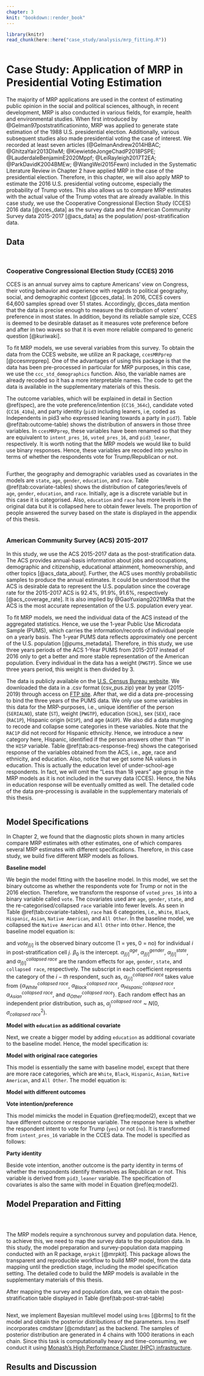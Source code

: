 ```yaml
---
chapter: 3
knit: "bookdown::render_book"
---
```


```r
library(knitr)
read_chunk(here::here("case_study/analysis/mrp_fitting.R"))
```


```r
```

# Case Study: Application of MRP in Presidential Voting Estimation

The majority of MRP applications are used in the context of estimating public opinion in the social and political sciences, although, in recent development,  MRP is also conducted in various fields, for example, health and environmental studies. When first introduced by @Gelman97poststratificationinto, MRP was applied to generate state estimation of the 1988 U.S. presidential election. Additionally, various subsequent studies also made presidential voting the case of interest. We recorded at least seven articles (@GelmanAndrew2014HBAC; @GhitzaYair2013DIwM; @KiewietdeJongeChadP2018PSPE; @LauderdaleBenjaminE2020Mppf; @LeiRayleigh2017T2EA; @ParkDavidK2004BMEw; @WangWei2015Fewn) included in the Systematic Literature Review in Chapter 2 have applied MRP in the case of the presidential election. Therefore, in this chapter, we will also apply MRP to estimate the 2016 U.S. presidential voting outcome, especially the probability of Trump votes. This also allows us to compare MRP estimates with the actual value of the Trump votes that are already available. In this case study, we use the Cooperative Congressional Election Study (CCES) 2016 data [@cces_data] as the survey data and the American Community Survey data 2015-2017 [@acs_data] as the population/ post-stratification data.

## Data

```r
```

```r
```


### Cooperative Congressional Election Study (CCES) 2016 

CCES is an annual survey aims to capture Americans' view on Congress, their voting behavior and experience with regards to political geography, social, and demographic context [@cces_data]. In 2016, CCES covers 64,600 samples spread over 51 states. Accordingly, @cces_data mention that the data is precise enough to measure the distribution of voters' preference in most states. In addition, beyond its reliable sample size, CCES is deemed to be desirable dataset as it measures vote preference before and after in two waves so that it is even more reliable compared to generic question [@kuriwaki]. 

To fit MRP models, we use several variables from this survey. To obtain the data from the CCES website, we utilize an R package, `ccesMRPprep` [@ccesmrpprep]. One of the advantages of using this package is that the data has been pre-processed in particular for MRP purposes, in this case, we use the `ccc_std_demographics` function. Also, the variable names are already recoded so it has a more interpretable names. The code to get the data is available in the supplementary materials of this thesis. 

The outcome variables, which will be explained in detail in Section \@ref(spec), are the vote preference/intention (`CC16_364c`), candidate voted (`CC16_410a`), and party identity (`pid3` including leaners, i.e, coded as Independents in pid3 who expressed leaning towards a party in `pid7`). Table \@ref(tab:outcome-table) shows the distribution of answers in those three variables. In `ccesMRPprep`, these variables have been renamed so that they are equivalent to `intent_pres_16`, `voted_pres_16`, and `pid3_leaner`, respectively. It is worth noting that the MRP models we would like to build use binary responses. Hence, these variables are recoded into yes/no in terms of whether the respondents vote for Trump/Republican or not.

```r
```


Further, the geography and demographic variables used as covariates in the models are `state`, `age`, `gender`, `education`, and `race`. Table \@ref(tab:covariate-tables) shows the distribution of categories/levels of `age`, `gender`, `education`, and `race`. Initially, age is a discrete variable but in this case it is categorised. Also, `education` and `race` has more levels in the original data but it is collapsed here to obtain fewer levels. The proportion of people answered the survey based on the state is displayed in the appendix of this thesis. 

```r
```


### American Community Survey (ACS) 2015-2017

In this study, we use the ACS 2015-2017 data as the post-stratification data. The ACS provides annual-basis information about jobs and occupations, demographic and citizenship, educational attainment, homeownership, and other topics [@acs_data_about]. Further, the ACS uses monthly probabilistic samples to produce the annual estimates. It could be understood that the ACS is desirable data to represent the U.S. population since the coverage rate for the 2015-2017 ACS is 92.4%, 91.9%, 91.6%, respectively [@acs_coverage_rate]. It is also implied by @GaoYuxiang2021IMRa that the ACS is the most accurate representation of the U.S. population every year. 

To fit MRP models, we need the individual data of the ACS instead of the aggregated statistics. Hence, we use the 1-year Public Use Microdata Sample (PUMS), which carries the information/records of individual people on a yearly basis. The 1-year PUMS data reflects approximately one percent of the U.S. population [@pums_metadata]. Therefore, in this study, we use three years periods of the ACS 1-Year PUMS from 2015-2017 instead of 2016 only to get a better and more stable representation of the American population. Every individual in the data has a weight (`PWGTP`). Since we use three years period, this weight is then divided by 3.  

The data is publicly available on the [U.S. Census Bureau website](https://www.census.gov/programs-surveys/acs/microdata/access.2015.html). We downloaded the data in a .csv format (csv_pus.zip) year by year (2015-2019) through access on [FTP site](https://www2.census.gov/programs-surveys/acs/data/pums/2015/1-Year/). After that, we did a data pre-processing to bind the three years of the PUMS data. We only use some variables in this data for the MRP-purposes, i.e., unique identifier of the person (`SERIALNO`), state (`ST`), weight (`PWGTP`), education (`SCHL`), sex (`SEX`), race (`RAC1P`), Hispanic origin (`HISP`), and age (`AGEP`). We also did a data munging to recode and collapse some categories in these variables. Note that the `RAC1P` did not record for Hispanic ethnicity. Hence, we introduce a new category here, Hispanic, identified if the person answers other than "1" in the `HISP` variable. Table \@ref(tab:acs-response-freq) shows the categorised response of the variables obtained from the ACS, i.e., age, race and ethnicity, and education. Also, notice that we get some NA values in education. This is actually the education level of under-school-age respondents. In fact, we will omit the "Less than 18 years" age group in the MRP models as it is not included in the survey data (CCES). Hence, the NAs in education response will be eventually omitted as well. The detailed code of the data pre-processing is available in the supplementary materials of this thesis. 

```r
```


## Model Specifications {#spec}

In Chapter 2, we found that the diagnostic plots shown in many articles compare MRP estimates with other estimates, one of which compares several MRP estimates with different specifications. Therefore, in this case study, we build five different MRP models as follows.

\newpage

**Baseline model** 

We begin the model fitting with the baseline model. In this model, we set the binary outcome as whether the respondents vote for Trump or not in the 2016 election. Therefore, we transform the response of `voted_pres_16` into a binary variable called `vote`. The covariates used are `age`, `gender`, `state`, and the re-categorised/collapsed `race` variable into fewer levels. As seen in Table \@ref(tab:covariate-tables), `race` has 6 categories, i.e., `White`, `Black`, `Hispanic`, `Asian`, `Native American`, and `All Other`. In the baseline model, we collapsed the `Native American` and `All Other` into `Other`. Hence, the baseline model equation is: 

\begin{equation} 
\begin{split}
\Pr(vote_{j[i]} = 1) = logit^{-1}\left(\beta_0 + \alpha^{age}_{j[i]} + \alpha^{gender}_{j[i]} + \alpha^{state}_{j[i]} + \alpha^{collapsed\ race}_{j[i]}\right), for\ i = 1, ...., n, 
\end{split}
(\#eq:baseline-model)
\end{equation}

and $vote_{j[i]}$ is the observed binary outcome (1 = yes, 0 = no) for individual $i$ in post-stratification cell $j$. $\beta_0$ is the intercept. $\alpha^{age}_{j[i]}$, $\alpha^{gender}_{j[i]}$, $\alpha^{state}_{j[i]}$, and $\alpha^{collapsed\ race}_{j[i]}$ are the random effects for `age`, `gender`, `state`, and `collapsed race`, respectively. The subscript in each coefficient represents the category of the $i-th$ respondent, such as, $\alpha^{collapsed\ race}_{j[i]}$ takes value from {$\alpha^{collapsed\ race}_{White}$, $\alpha^{collapsed\ race}_{Black}$, $\alpha^{collapsed\ race}_{Hispanic}$, $\alpha^{collapsed\ race}_{Asian}$, and $\alpha^{collapsed\ race}_{Other}$}. Each random effect has an independent prior distribution, such as, $\alpha^{collapsed\ race}_{j}$ ~ $N(0, \sigma^2_{collapsed\ race})$.

\vspace{\baselineskip}

**Model with `education` as additional covariate**

Next, we create a bigger model by adding `education` as additional covariate to the baseline model. Hence, the model specification is:

\begin{equation} 
\begin{split}
\Pr(vote_{j[i]} = 1) &= logit^{-1}\left(\beta_0 + \alpha^{age}_{j[i]} + \alpha^{gender}_{j[i]} + \alpha^{state}_{j[i]} + \alpha^{collapsed\ race}_{j[i]} + \alpha^{education}_{j[i]}\right), \\
for\ i &= 1, ...., n.
\end{split}
(\#eq:model2)
\end{equation}


\vspace{\baselineskip}

**Model with original race categories**

This model is essentially the same with baseline model, except that there are more race categories, which are `White`, `Black`, `Hispanic`, `Asian`, `Native American`, and `All Other`. The model equation is: 

\begin{equation} 
\begin{split}
\Pr(vote_{j[i]} = 1) = logit^{-1}\left(\beta_0 + \alpha^{age}_{j[i]} + \alpha^{gender}_{j[i]} + \alpha^{state}_{j[i]} + \alpha^{original\ race}_{j[i]}\right), for\ i = 1, ...., n.
\end{split}
(\#eq:model3)
\end{equation}


**Model with different outcomes**

**Vote intention/preference**

This model mimicks the model in Equation \@ref(eq:model2), except that we have different outcome or response variable. The response here is whether the respondent intent to vote for Trump (`yes`) or not (`no`). It is transformed from `intent_pres_16` variable in the CCES data. The model is specified as follows:

\begin{equation} 
\begin{split}
\Pr(intent_{j[i]} = 1) &= logit^{-1}\left(\beta_0 + \alpha^{age}_{j[i]} + \alpha^{gender}_{j[i]} + \alpha^{state}_{j[i]} + \alpha^{collapsed\ race}_{j[i]} + \alpha^{education}_{j[i]}\right), \\
for\ i &= 1, ...., n.
\end{split}
(\#eq:model4a)
\end{equation}

**Party identity**

Beside vote intention, another outcome is the party identity in terms of whether the respondents identify themselves as Republican or not. This variable is derived from `pid3_leaner` variable. The specification of covariates is also the same with model in Equation \@ref(eq:model2). 

\begin{equation} 
\begin{split}
\Pr(party_{j[i]} = 1) &= logit^{-1}\left(\beta_0 + \alpha^{age}_{j[i]} + \alpha^{gender}_{j[i]} + \alpha^{state}_{j[i]} + \alpha^{collapsed\ race}_{j[i]} + \alpha^{education}_{j[i]}\right), \\
for\ i &= 1, ...., n.
\end{split}
(\#eq:model4b)
\end{equation}


## Model Preparation and Fitting {#prep}

```r
```

```r
```

```r
```

The MRP models require a synchronous survey and population data. Hence, to achieve this, we need to map the survey data to the population data. In this study, the model preparation and survey-population data mapping conducted with an R package, `mrpkit` [@mrpkit]. This package allows the transparent and reproducible workflow to build MRP model, from the data mapping until the prediction stage, including the model specification setting. The detailed code to build the MRP models is available in the supplementary materials of this thesis. 

After mapping the survey and population data, we can obtain the post-stratification table displayed in Table \@ref(tab:post-strat-table)

```r
```

Next, we implement Bayesian multilevel model using `brms` [@brms] to fit the model and obtain the posterior distributions of the parameters. `brms` itself incorporates cmdstanr [@cmdstanr] as the backend. The samples of posterior distribution are generated in 4 chains with 1000 iterations in each chain. Since this task is computationally heavy and time-consuming, we conduct it using [Monash’s High Performance Cluster (HPC) infrastructure](https://docs.monarch.erc.monash.edu/MonARCH/aboutMonArch.html). 

## Results and Discussion
